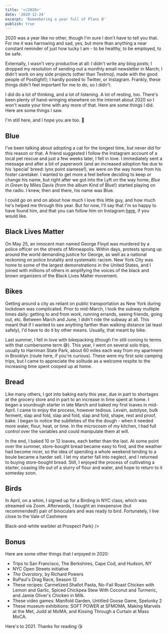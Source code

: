 ```yaml
---
title: '</2020>'
date: '2020-12-24'
excerpt: 'Remembering a year full of Plans B'
publish: true
---
```




<section class="blog-section">

2020 was a year like no other, though I'm sure I don't have to tell you that. For me it was harrowing and sad, yes, but more than anything a near constant reminder of just how lucky I am - to be healthy, to be employed, to be safe.

Externally, I wasn't very productive at all: I didn't write any blog posts; I dropped my resolution of sending out a monthly <XA href="https://tinyletter.com/prichey">email newsletter</XA> in March; I didn't work on any side projects (other than <XA href="https://textmoji.app/">Textmoji</XA>, made with the good people of <XA href="https://postlight.com/">Postlight</XA>!); I hardly posted to <XA href="https://twitter.com/prestonrichey">Twitter</XA>, or <XA href="https://www.instagram.com/preston.richey/">Instagram</XA>. Frankly, these things didn't feel important for me to do, so I didn't.

I did do a lot of thinking, and a lot of listening. A lot of resting, too. There's been plenty of hand-wringing elsewhere on the internet about 2020 so I won't waste your time with any more of that. Here are some things I did. Here are some things I saw.

I'm still here, and I hope you are too. 🎈

</section>

<section class="blog-section">

## Blue

I’ve been talking about adopting a cat for the longest time, but never did for this reason or that. A friend suggested I follow the Instagram account of a <XA href="https://www.instagram.com/brooklynanimalaction/?hl=en">local pet rescue</XA> and just a few weeks later, <XA href="https://www.instagram.com/p/B7i9uNnJOty/">I fell in love</XA>. I immediately sent a message and after a bit of paperwork (and an increased adoption fee due to his ‘special’ breed: <XA href="https://faqcats.com/what-is-a-lynx-point-siamese-cat/">lynx point siamese</XA>!), we were on the way home from his foster caretaker. I wanted to get more a feel before deciding to keep or change his name, but right after we got into the Lyft on the way home, *Blue in Green* by Miles Davis (from the album Kind of Blue!) <XA href="https://photos.google.com/share/AF1QipP69S0UadJHudWKLv7Rvm6nVkdcL_5Lq4stl8Hbynw82jrct3mnlN3JXo5CDrlWfw/photo/AF1QipPHyLBUc9w5CVD0j1wRR05iptMEKJ-nfk0coNJp?key=QlpVcEZreXJXOE11eUsyUVBadzMydlFEQzFiWUNn">started playing</XA> on the radio. I knew, then and there, his name was Blue.

<div class="blog-inset">
  <ZoomImage
    src={blue}
    zoomSrc={blueZoom}
  />
</div>

I could go on and on about how much I love this little guy, and how much he's helped me through this year. But for now, I'll say that I'm so happy to have found him, and that you can follow him on Instagram [here](https://www.instagram.com/blue.the.lynxpoint/), if you would like.

</section>

<section class="blog-section">

## Black Lives Matter

On May 25, an innocent man named <XA href="https://en.wikipedia.org/wiki/George_Floyd">George Floyd</XA> was murdered by a police officer on the streets of Minneapolis. Within days, protests sprung up around the world demanding justice for George, as well as a national reckoning on police brutality and systematic racism. New York City was home to some of the largest demonstrations in the United States, and I joined with millions of others in amplifying the voices of the black and brown organizers of the Black Lives Matter movement.

<div class="blog-inset">
  <ZoomImage
    src={blm}
    zoomSrc={blmZoom}
  />
</div>

</section>

<section class="blog-section">

## Bikes

Getting around a city as reliant on public transportation as New York during lockdown was complicated. Prior to mid-March, I took the subway multiple times daily: getting to and from work, running errands, seeing friends, going out, etc. Between March and June, I didn't ride the subway at all. This meant that if I wanted to see anything farther than walking distance (at least safely), I'd have to do it by other means. Usually, that meant by bike.

Last summer, I fell in love with <XA href="https://www.rei.com/learn/expert-advice/bikepacking.html">bikepacking</XA> (though I'm still coming to terms with that cumbersome term 😅). This year, I went on several solo trips, usually to Harriman State Park, about 60 miles each way from my apartment in Brooklyn (route <XA href="https://www.strava.com/activities/3717280532">here</XA>, if you're curious). These were my first solo camping trips, but I came to appreciate the solitude as a welcome respite to the increasing time spent cooped up at home.

<div class="blog-inset">
  <ZoomImage
    src={bike}
    zoomSrc={bikeZoom}
    caption={'Harriman State Park'}
  />
</div>

</section>

<section class="blog-section">

## Bread

Like <XA href="https://www.theatlantic.com/health/archive/2020/05/why-theres-no-flour-during-coronavirus/611527/">many others</XA>, I got into baking early this year, due in part to shortages at the grocery store and in part to an increase in time spent at home. I began a sourdough starter in late March and baked my <XA href="https://lh3.googleusercontent.com/pw/ACtC-3eiMbr-DY97CKzk5I5hNsEbp7ATnhHoPOymOy-8EyRLjvhazZE_SkgfcifGDj3yVxNyK6ntp_JDhseJKegN2l1bxNvvw5UGFhXXJdeoIaJSybnywZEaLTqpwg8_sJ-T0ebTe_yV7eu8VwE0295_YGYEJw=w931-h982-no?authuser=0">first loaves</XA> in mid-April. I came to enjoy the process, however tedious. Levain, autolyse, bulk ferment, slap and fold, slap and fold, slap and fold, shape, rest and proof, bake. I began to notice the subtleties of the the dough - when it needed more water, flour, heat, or time. In the microcosm of my kitchen, I had full control over the variables and could manipulate them at will.

<div class="blog-inset">
  <ZoomImage
    src={bread}
    zoomSrc={breadZoom}
  />
</div>

In the end, I baked 10 or 12 loaves, <XA href="https://lh3.googleusercontent.com/pw/ACtC-3duuVxpkmEEE-CeVJotIrgif_sgkcX03ZV-NLUZUVYP2NjPNNPeZMQ9gAzGSSWglmZE4TMz1SqSdkxc9OCfaXJjn4i4IGuOu_x0R_HLzxg9_FnUl9b5zdVuMpfxgHWg8LrPPI5DuwDg3BbYB_Fvk-k83w=w1308-h981-no?authuser=0">each</XA> <XA href="https://lh3.googleusercontent.com/pw/ACtC-3eIF9wQ5oJPqvsz_Lw8V8qTNkcSmJnTvBcf1vrofxQWFcsWko-IkPxISzcPBc6Ytv9bNNppXOpArnDPDWZeIwFygpb6QRlYROy_e8Nws87DGOID7TspX03gHExKTUoP_XCk40rUCskCyR4ItAmIg6hpKA=w736-h981-no?authuser=0">better</XA> <XA href="https://lh3.googleusercontent.com/pw/ACtC-3dgXGF1GNallfTHcfH86koRWY42_G1OIZbkC-5FoLygfn-UiKDLdUgKbnIdxho8fLvhCbI56LICCBldIOvEm10U2v-jQNLPd-gnDIwQfY9yKuhVu9nS2Nmvul46grdDSiXWzLEF6KZQ9m_b4murcPwx7w=w1308-h981-no?authuser=0">than</XA> the <XA href="https://lh3.googleusercontent.com/pw/ACtC-3dl6mLTD4KzL8UAG_6R7bZNqIYXY5Ib5pMzZ2bA42i5Rnxk3FasCGIExxtPdK5fPLgjAV044hOVj_p_QXxG7HTQmD8cArnATnfkAYi5wdhiXSpZ7ZQ3_pq15ok_k6UJlT8Kl13Jxg1LzM51CFgR1LVJSQ=w1308-h981-no?authuser=0">last</XA>. At some point over the summer, store-bought bread became easy to find, and the weather had become nicer, so the idea of spending a whole weekend tending to a boule became a harder sell. I let my starter fall into neglect, and I returned to buying store-bought bread. Still, I enjoyed the process of cultivating a starter, coaxing life out of a slurry of flour and water, and hope to return to it someday soon.

</section>

<Hidden>

<section class="blog-section">

## Birds

In April, on a whim, I signed up for a <XA href="https://brooklynbrainery.com/courses/birding-in-nyc-and-beyond-online-class">Birding in NYC</XA> class, which was streamed via Zoom. Afterwards, I bought an inexpensive (but recommended!) <XA href="https://www.amazon.com/gp/product/B00004TBLW/">pair of binoculars</XA> and was ready to bird. Fortunately, I live close to the Vale of Cashmere

<div class="blog-inset">
  <ZoomImage
    src={bird}
    zoomSrc={birdZoom}
    caption={<span><XA href="https://www.allaboutbirds.org/guide/Black-and-white_Warbler/id">Black-and-white warbler</XA> at Prospect Park</span>}
  />
</div>

</section>

</Hidden>

<section class="blog-section">

## Bonus

Here are some other things that I enjoyed in 2020:

* Trips to <XA href="https://photos.google.com/share/AF1QipOc8-qe9BMPUBqiecKPoThHRQDcYYWxONShaCFMQhU6TqeYCogNx74yeqicMeHM6Q?key=ak8wRnVwbTF1T01BYnhhc0FtQlc0S0hKZDJ1dEtR">San Francisco</XA>, <XA href="https://photos.google.com/share/AF1QipNrTYT_5Zuj1Knqz3xgpGP030F6WsWvawEWYMKNko1Y6P5DP2yvk_wiZoqbYnIpHg?key=NjVmT1lYX2t4cTJ3LUlJeklmUEppLVlseUxYZ2hB">The Berkshires</XA>, <XA href="https://photos.google.com/share/AF1QipM2uAsaweOsTYEp8QmzelH1W1Aqm6e7Q7715-8I2Ftk538uYBxwe564c4RPC1qU_g?key=bW1uaWZrRnN0TEV0VzFjaU43Y1NXT1p4S0FCS3N3">Cape Cod</XA>, and Hudson, NY
* NYC <XA href="https://www1.nyc.gov/html/dot/html/pedestrians/openstreets.shtml">Open Streets</XA> initiative
* *<XA href="https://www.goodreads.com/book/show/40180098-the-overstory">The Overstory</XA>*, by Richard Powers
* RuPaul's Drag Race, Season 12
* These recipes: <XA href="https://cooking.nytimes.com/recipes/1020830-caramelized-shallot-pasta">Carmelized Shallot Pasta</XA>, <XA href="https://www.bonappetit.com/recipe/no-fail-roast-chicken-with-lemon-and-garlic">No-Fail Roast Chicken with Lemon and Garlic</XA>, <XA href="https://cooking.nytimes.com/recipes/1019772-spiced-chickpea-stew-with-coconut-and-turmeric">Spiced Chickpea Stew With Coconut and Turmeric</XA>, and <XA href="https://food52.com/recipes/32983-jamie-oliver-s-chicken-in-milk">Jamie Oliver's Chicken in Milk</XA>.
* These video games: <XA href="https://manifold.garden/">Manifold Garden</XA>, <XA href="https://goose.game/">Untitled Goose Game</XA>, <XA href="https://www.blitworks.com/spelunky_2/">Spelunky 2</XA>
* These museum exhibitions: <XA href="https://www.sfmoma.org/exhibition/soft-power/">SOFT POWER</XA> at SFMOMA, <XA href="https://www.metmuseum.org/exhibitions/listings/2019/making-marvels-science-splendor">Making Marvels</XA> at the Met, <XA href="https://www.moma.org/calendar/exhibitions/5076">Judd</XA> at MoMA, and <XA href="https://massmoca.org/event/kissing-through-a-curtain/">Kissing Through a Curtain</XA> at Mass MoCA.

Here's to 2021. Thanks for reading 😘

</section>